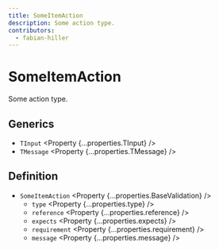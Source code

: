```yaml
---
title: SomeItemAction
description: Some action type.
contributors:
  - fabian-hiller
---
```



# SomeItemAction

Some action type.

## Generics

- `TInput` <Property {...properties.TInput} />
- `TMessage` <Property {...properties.TMessage} />

## Definition

- `SomeItemAction` <Property {...properties.BaseValidation} />
  - `type` <Property {...properties.type} />
  - `reference` <Property {...properties.reference} />
  - `expects` <Property {...properties.expects} />
  - `requirement` <Property {...properties.requirement} />
  - `message` <Property {...properties.message} />
